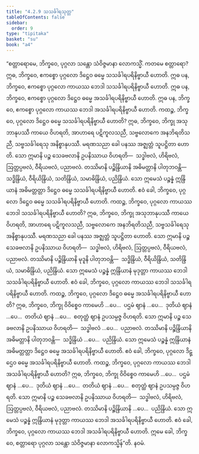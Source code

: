 ```yaml
---
title: "4.2.9 သသင်္ခါရသုတ္တ"
tableOfContents: false
sidebar:
  order: 9
type: "tipitaka"
basket: "su"
book: "a4"
---
```



<DynamicBreadcrumb />

<Division number="169" book="a4" e="ch" v="15" p="473">

<Paragraph number="994" book="a4">
“စတ္တာရောမေ, ဘိက္ခဝေ, ပုဂ္ဂလာ သန္တော သံဝိဇ္ဇမာနာ လောကသ္မိံ. ကတမေ စတ္တာရော? ဣဓ, ဘိက္ခဝေ, ဧကစ္စော ပုဂ္ဂလော ဒိဋ္ဌေဝ ဓမ္မေ သသင်္ခါရပရိနိဗ္ဗာယီ ဟောတိ. ဣဓ ပန, ဘိက္ခဝေ, ဧကစ္စော ပုဂ္ဂလော ကာယဿ ဘေဒါ သသင်္ခါရပရိနိဗ္ဗာယီ ဟောတိ. ဣဓ ပန, ဘိက္ခဝေ, ဧကစ္စော ပုဂ္ဂလော ဒိဋ္ဌေဝ ဓမ္မေ အသင်္ခါရပရိနိဗ္ဗာယီ ဟောတိ. ဣဓ ပန, ဘိက္ခဝေ, ဧကစ္စော ပုဂ္ဂလော ကာယဿ ဘေဒါ အသင်္ခါရပရိနိဗ္ဗာယီ ဟောတိ.
</Paragraph>

<Paragraph number="995" book="a4">
ကထဉ္စ, ဘိက္ခဝေ, ပုဂ္ဂလော ဒိဋ္ဌေဝ ဓမ္မေ သသင်္ခါရပရိနိဗ္ဗာယီ ဟောတိ? ဣဓ, ဘိက္ခဝေ, ဘိက္ခု အသုဘာနုပဿီ ကာယေ ဝိဟရတိ, အာဟာရေ ပဋိကူလသညီ, သဗ္ဗလောကေ အနဘိရတိသညီ, သဗ္ဗသင်္ခါရေသု အနိစ္စာနုပဿီ. မရဏသညာ ခေါ ပနဿ အဇ္ဈတ္တံ သူပဋ္ဌိတာ ဟောတိ. သော ဣမာနိ ပဉ္စ သေခဗလာနိ ဥပနိဿာယ ဝိဟရတိ—  သဒ္ဓါဗလံ, ဟိရိဗလံ, ဩတ္တပ္ပဗလံ, ဝီရိယဗလံ, ပညာဗလံ. တဿိမာနိ ပဉ္စိန္ဒြိယာနိ အဓိမတ္တာနိ ပါတုဘဝန္တိ—  သဒ္ဓိန္ဒြိယံ, ဝီရိယိန္ဒြိယံ, သတိန္ဒြိယံ, သမာဓိန္ဒြိယံ, ပညိန္ဒြိယံ. သော ဣမေသံ ပဉ္စန္နံ ဣန္ဒြိယာနံ အဓိမတ္တတ္တာ ဒိဋ္ဌေဝ ဓမ္မေ သသင်္ခါရပရိနိဗ္ဗာယီ ဟောတိ. ဧဝံ ခေါ, ဘိက္ခဝေ, ပုဂ္ဂလော ဒိဋ္ဌေဝ ဓမ္မေ သသင်္ခါရပရိနိဗ္ဗာယီ ဟောတိ.
</Paragraph>

<Paragraph number="996" book="a4">
ကထဉ္စ, ဘိက္ခဝေ, ပုဂ္ဂလော ကာယဿ ဘေဒါ သသင်္ခါရပရိနိဗ္ဗာယီ ဟောတိ? ဣဓ, ဘိက္ခဝေ, ဘိက္ခု အသုဘာနုပဿီ ကာယေ ဝိဟရတိ, အာဟာရေ ပဋိကူလသညီ, သဗ္ဗလောကေ အနဘိရတိသညီ, သဗ္ဗသင်္ခါရေသု အနိစ္စာနုပဿီ. မရဏသညာ ခေါ ပနဿ အဇ္ဈတ္တံ သူပဋ္ဌိတာ ဟောတိ. သော ဣမာနိ ပဉ္စ သေခဗလာနိ ဥပနိဿာယ ဝိဟရတိ—  သဒ္ဓါဗလံ, ဟိရိဗလံ, ဩတ္တပ္ပဗလံ, ဝီရိယဗလံ, ပညာဗလံ. တဿိမာနိ ပဉ္စိန္ဒြိယာနိ မုဒူနိ ပါတုဘဝန္တိ—  သဒ္ဓိန္ဒြိယံ, ဝီရိယိန္ဒြိယံ, သတိန္ဒြိယံ, သမာဓိန္ဒြိယံ, ပညိန္ဒြိယံ. သော ဣမေသံ ပဉ္စန္နံ ဣန္ဒြိယာနံ မုဒုတ္တာ ကာယဿ ဘေဒါ သသင်္ခါရပရိနိဗ္ဗာယီ ဟောတိ. ဧဝံ ခေါ, ဘိက္ခဝေ, ပုဂ္ဂလော ကာယဿ ဘေဒါ သသင်္ခါရပရိနိဗ္ဗာယီ ဟောတိ.
</Paragraph>

<Paragraph number="997" book="a4">
ကထဉ္စ, ဘိက္ခဝေ, ပုဂ္ဂလော ဒိဋ္ဌေဝ ဓမ္မေ အသင်္ခါရပရိနိဗ္ဗာယီ ဟောတိ? ဣဓ, ဘိက္ခဝေ, ဘိက္ခု ဝိဝိစ္စေဝ ကာမေဟိ …ပေ…  ပဌမံ ဈာနံ …ပေ…  ဒုတိယံ ဈာနံ …ပေ…  တတိယံ ဈာနံ …ပေ…  စတုတ္ထံ ဈာနံ ဥပသမ္ပဇ္ဇ ဝိဟရတိ. သော ဣမာနိ ပဉ္စ သေခဗလာနိ ဥပနိဿာယ ဝိဟရတိ—  သဒ္ဓါဗလံ …ပေ…  ပညာဗလံ. တဿိမာနိ ပဉ္စိန္ဒြိယာနိ အဓိမတ္တာနိ ပါတုဘဝန္တိ—  သဒ္ဓိန္ဒြိယံ …ပေ…  ပညိန္ဒြိယံ. သော ဣမေသံ ပဉ္စန္နံ ဣန္ဒြိယာနံ အဓိမတ္တတ္တာ ဒိဋ္ဌေဝ ဓမ္မေ အသင်္ခါရပရိနိဗ္ဗာယီ ဟောတိ. ဧဝံ ခေါ, ဘိက္ခဝေ, ပုဂ္ဂလော ဒိဋ္ဌေဝ ဓမ္မေ အသင်္ခါရပရိနိဗ္ဗာယီ ဟောတိ.
</Paragraph>

<Paragraph number="998" book="a4">
ကထဉ္စ, ဘိက္ခဝေ, ပုဂ္ဂလော ကာယဿ ဘေဒါ အသင်္ခါရပရိနိဗ္ဗာယီ ဟောတိ? ဣဓ, ဘိက္ခဝေ, ဘိက္ခု ဝိဝိစ္စေဝ ကာမေဟိ …ပေ…  ပဌမံ ဈာနံ …ပေ…  ဒုတိယံ ဈာနံ …ပေ…  တတိယံ ဈာနံ …ပေ…  စတုတ္ထံ ဈာနံ ဥပသမ္ပဇ္ဇ ဝိဟရတိ. သော ဣမာနိ ပဉ္စ သေခဗလာနိ ဥပနိဿာယ ဝိဟရတိ—  သဒ္ဓါဗလံ, ဟိရိဗလံ, ဩတ္တပ္ပဗလံ, ဝီရိယဗလံ, ပညာဗလံ. တဿိမာနိ ပဉ္စိန္ဒြိယာနိ …ပေ…  ပညိန္ဒြိယံ. သော ဣမေသံ ပဉ္စန္နံ ဣန္ဒြိယာနံ မုဒုတ္တာ ကာယဿ ဘေဒါ အသင်္ခါရပရိနိဗ္ဗာယီ ဟောတိ. ဧဝံ ခေါ, ဘိက္ခဝေ, ပုဂ္ဂလော ကာယဿ ဘေဒါ အသင်္ခါရပရိနိဗ္ဗာယီ ဟောတိ. ဣမေ ခေါ, ဘိက္ခဝေ, စတ္တာရော ပုဂ္ဂလာ သန္တော သံဝိဇ္ဇမာနာ လောကသ္မိန်”တိ.

</Paragraph>
</Division>

<Paragraph number="999" type="center" book="a4">
နဝမံ.
</Paragraph>